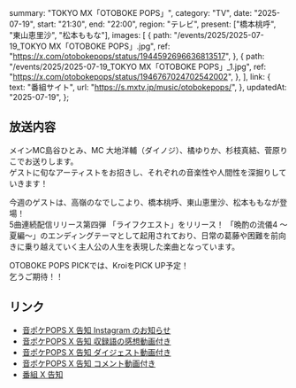   summary: "TOKYO MX「OTOBOKE POPS」",
  category: "TV",
  date: "2025-07-19",
  start: "21:30",
  end: "22:00",
  region: "テレビ",
  present: ["橋本桃呼", "東山恵里沙", "松本ももな"],
  images: [
    {
      path: "/events/2025/2025-07-19_TOKYO MX「OTOBOKE POPS」.jpg",
      ref: "https://x.com/otobokepops/status/1944592696636813517",
    },
    {
      path: "/events/2025/2025-07-19_TOKYO MX「OTOBOKE POPS」_1.jpg",
      ref: "https://x.com/otobokepops/status/1946767024702542002",
    },
  ],
  link: {
    text: "番組サイト",
    url: "https://s.mxtv.jp/music/otobokepops/",
  },
  updatedAt: "2025-07-19",
};

## 放送内容

メインMC島谷ひとみ、MC 大地洋輔（ダイノジ）、橘ゆりか、杉枝真結、菅原りこでお送りします。<br/>
ゲストに旬なアーティストをお招きし、それぞれの音楽性や人間性を深掘りしていきます！

今週のゲストは、高嶺のなでしこより、橋本桃呼、東山恵里沙、松本ももなが登場！<br/>
5曲連続配信リリース第四弾 「ライフクエスト」をリリース！
「晩酌の流儀4 ～夏編～」のエンディングテーマとして起用されており、日常の葛藤や困難を前向きに乗り越えていく主人公の人生を表現した楽曲となっています。

OTOBOKE POPS PICKでは、KroiをPICK UP予定！<br/>
乞うご期待！！

## リンク

- [音ポケPOPS X 告知 Instagram のお知らせ](https://x.com/otobokepops/status/1946767024702542002)
- [音ポケPOPS X 告知 収録語の感想動画付き](https://x.com/otobokepops/status/1946404629912097209)
- [音ポケPOPS X 告知 ダイジェスト動画付き](https://x.com/otobokepops/status/1946042241585492260)
- [音ポケPOPS X 告知 コメント動画付き](https://x.com/otobokepops/status/1945317470879014945)
- [番組 X 告知](https://x.com/otobokepops/status/1944592696636813517)
